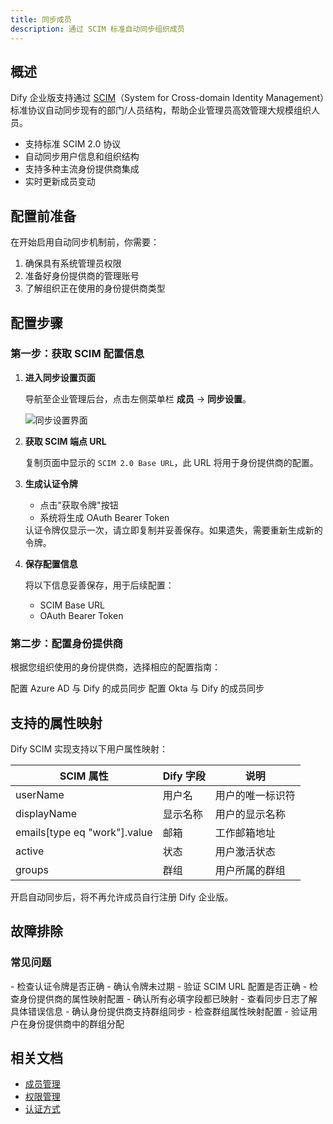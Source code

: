 ```yaml
---
title: 同步成员
description: 通过 SCIM 标准自动同步组织成员
---
```


## 概述

Dify 企业版支持通过 [SCIM](https://scim.cloud/)（System for Cross-domain Identity Management）标准协议自动同步现有的部门/人员结构，帮助企业管理员高效管理大规模组织人员。

- 支持标准 SCIM 2.0 协议
- 自动同步用户信息和组织结构
- 支持多种主流身份提供商集成
- 实时更新成员变动

## 配置前准备

在开始启用自动同步机制前，你需要：

1. 确保具有系统管理员权限
2. 准备好身份提供商的管理账号
3. 了解组织正在使用的身份提供商类型

## 配置步骤

### 第一步：获取 SCIM 配置信息

1. **进入同步设置页面**
   
   导航至企业管理后台，点击左侧菜单栏 **成员** → **同步设置**。

   ![同步设置界面](https://assets-docs.dify.ai/2025/05/764e71213cadcaa45c62c56a2dc38cbf.png)

2. **获取 SCIM 端点 URL**
   
   复制页面中显示的 `SCIM 2.0 Base URL`，此 URL 将用于身份提供商的配置。

3. **生成认证令牌**
   
   - 点击"获取令牌"按钮
   - 系统将生成 OAuth Bearer Token
   
   <Warning>
     认证令牌仅显示一次，请立即复制并妥善保存。如果遗失，需要重新生成新的令牌。
   </Warning>

4. **保存配置信息**
   
   将以下信息妥善保存，用于后续配置：
   - SCIM Base URL
   - OAuth Bearer Token

### 第二步：配置身份提供商

根据您组织使用的身份提供商，选择相应的配置指南：

<CardGroup cols={2}>
  <Card title="Azure Active Directory" icon="microsoft" href="./azure">
    配置 Azure AD 与 Dify 的成员同步
  </Card>
  <Card title="Okta" icon="key" href="./okta">
    配置 Okta 与 Dify 的成员同步
  </Card>
</CardGroup>

## 支持的属性映射

Dify SCIM 实现支持以下用户属性映射：

| SCIM 属性 | Dify 字段 | 说明 |
| --------- | --------- | ---- |
| userName | 用户名 | 用户的唯一标识符 |
| displayName | 显示名称 | 用户的显示名称 |
| emails[type eq "work"].value | 邮箱 | 工作邮箱地址 |
| active | 状态 | 用户激活状态 |
| groups | 群组 | 用户所属的群组 |


开启自动同步后，将不再允许成员自行注册 Dify 企业版。


## 故障排除

### 常见问题

<Accordion title="同步失败，提示认证错误">
  - 检查认证令牌是否正确
  - 确认令牌未过期
  - 验证 SCIM URL 配置是否正确
</Accordion>

<Accordion title="用户信息未完全同步">
  - 检查身份提供商的属性映射配置
  - 确认所有必填字段都已映射
  - 查看同步日志了解具体错误信息
</Accordion>

<Accordion title="群组信息未同步">
  - 确认身份提供商支持群组同步
  - 检查群组属性映射配置
  - 验证用户在身份提供商中的群组分配
</Accordion>

## 相关文档

- [成员管理](/zh-cn/administrator-guide/members/member-management)
- [权限管理](/zh-cn/administrator-guide/members/permission-management)
- [认证方式](/zh-cn/administrator-guide/authentication)
